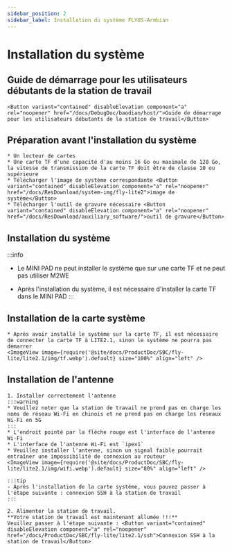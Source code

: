 ```yaml
---
sidebar_position: 2
sidebar_label: Installation du système FLYOS-Armbian
---
```



# Installation du système

## Guide de démarrage pour les utilisateurs débutants de la station de travail

    <Button variant="contained" disableElevation component="a" rel="noopener" href="/docs/DebugDoc/baodian/host/">Guide de démarrage pour les utilisateurs débutants de la station de travail</Button>

## Préparation avant l'installation du système

    * Un lecteur de cartes
    * Une carte TF d'une capacité d'au moins 16 Go ou maximale de 128 Go, la vitesse de transmission de la carte TF doit être de classe 10 ou supérieure
    * Télécharger l'image de système correspondante <Button variant="contained" disableElevation component="a" rel="noopener" href="/docs/ResDownload/system-img/fly-lite2">image de système</Button>
    * Télécharger l'outil de gravure nécessaire <Button variant="contained" disableElevation component="a" rel="noopener" href="/docs/ResDownload/auxiliary_software/">outil de gravure</Button>

## Installation du système

:::info
* Le MINI PAD ne peut installer le système que sur une carte TF et ne peut pas utiliser M2WE
* Après l'installation du système, il est nécessaire d'installer la carte TF dans le MINI PAD
:::

    <TF />

## Installation de la carte système

    * Après avoir installé le système sur la carte TF, il est nécessaire de connecter la carte TF à LITE2.1, sinon le système ne pourra pas démarrer
    <ImageView image={require('@site/docs/ProductDoc/SBC/fly-lite/lite2.1/img/tf.webp').default} size="100%" align="left" />  

## Installation de l'antenne

    1. Installer correctement l'antenne
    :::warning
    * Veuillez noter que la station de travail ne prend pas en charge les noms de réseau Wi-Fi en chinois et ne prend pas en charge les réseaux Wi-Fi en 5G
    :::
    * L'endroit pointé par la flèche rouge est l'interface de l'antenne Wi-Fi
    * L'interface de l'antenne Wi-Fi est `ipex1`
    * Veuillez installer l'antenne, sinon un signal faible pourrait entraîner une impossibilité de connexion au routeur
    <ImageView image={require('@site/docs/ProductDoc/SBC/fly-lite/lite2.1/img/wifi.webp').default} size="80%" align="left" /> 

    :::tip
    - Après l'installation de la carte système, vous pouvez passer à l'étape suivante : connexion SSH à la station de travail
    :::

    2. Alimenter la station de travail.  
    **Votre station de travail est maintenant allumée !!!**  
    Veuillez passer à l'étape suivante : <Button variant="contained" disableElevation component="a" rel="noopener" href="/docs/ProductDoc/SBC/fly-lite/lite2.1/ssh">Connexion SSH à la station de travail</Button>
